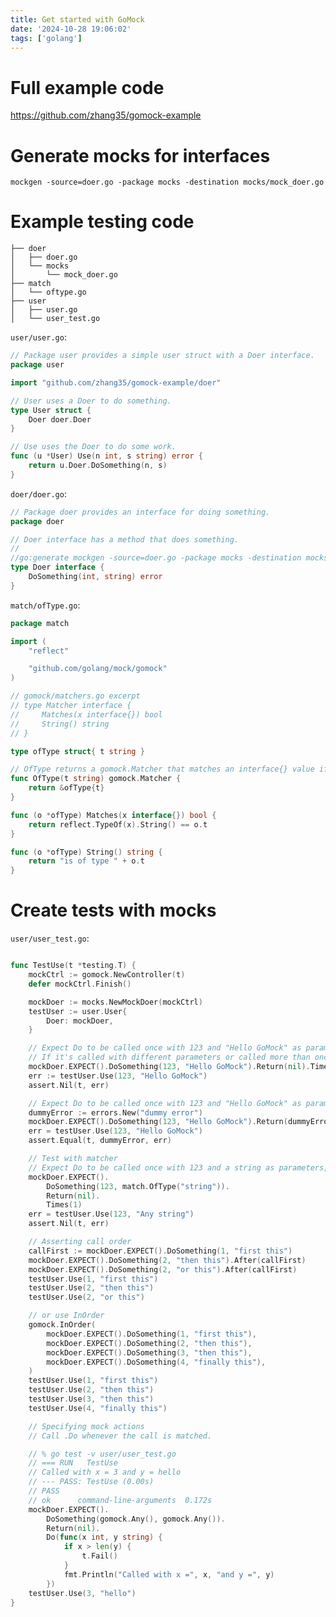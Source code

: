 ```yaml
---
title: Get started with GoMock
date: '2024-10-28 19:06:02'
tags: ['golang']
---
```


# Full example code

https://github.com/zhang35/gomock-example

# Generate mocks for interfaces

```shell
mockgen -source=doer.go -package mocks -destination mocks/mock_doer.go
```

# Example testing code

```shell
├── doer
│   ├── doer.go
│   └── mocks
│       └── mock_doer.go
├── match
│   └── oftype.go
├── user
│   ├── user.go
│   └── user_test.go
```

`user/user.go`:

```go
// Package user provides a simple user struct with a Doer interface.
package user

import "github.com/zhang35/gomock-example/doer"

// User uses a Doer to do something.
type User struct {
	Doer doer.Doer
}

// Use uses the Doer to do some work.
func (u *User) Use(n int, s string) error {
	return u.Doer.DoSomething(n, s)
}

```

`doer/doer.go`:

```go
// Package doer provides an interface for doing something.
package doer

// Doer interface has a method that does something.
//
//go:generate mockgen -source=doer.go -package mocks -destination mocks/mock_doer.go
type Doer interface {
	DoSomething(int, string) error
}

```

`match/ofType.go`:

```go
package match

import (
	"reflect"

	"github.com/golang/mock/gomock"
)

// gomock/matchers.go excerpt
// type Matcher interface {
//     Matches(x interface{}) bool
//     String() string
// }

type ofType struct{ t string }

// OfType returns a gomock.Matcher that matches an interface{} value if it is of the specified type.
func OfType(t string) gomock.Matcher {
	return &ofType{t}
}

func (o *ofType) Matches(x interface{}) bool {
	return reflect.TypeOf(x).String() == o.t
}

func (o *ofType) String() string {
	return "is of type " + o.t
}
```

# Create tests with mocks

`user/user_test.go`:

```go

func TestUse(t *testing.T) {
	mockCtrl := gomock.NewController(t)
	defer mockCtrl.Finish()

	mockDoer := mocks.NewMockDoer(mockCtrl)
	testUser := user.User{
		Doer: mockDoer,
	}

	// Expect Do to be called once with 123 and "Hello GoMock" as parameters, and return nil from the mocked call.
	// If it's called with different parameters or called more than once, the test will fail.
	mockDoer.EXPECT().DoSomething(123, "Hello GoMock").Return(nil).Times(1)
	err := testUser.Use(123, "Hello GoMock")
	assert.Nil(t, err)

	// Expect Do to be called once with 123 and "Hello GoMock" as parameters, and return dummyError from the mocked call.
	dummyError := errors.New("dummy error")
	mockDoer.EXPECT().DoSomething(123, "Hello GoMock").Return(dummyError).Times(1)
	err = testUser.Use(123, "Hello GoMock")
	assert.Equal(t, dummyError, err)

	// Test with matcher
	// Expect Do to be called once with 123 and a string as parameters, and return nil from the mocked call.
	mockDoer.EXPECT().
		DoSomething(123, match.OfType("string")).
		Return(nil).
		Times(1)
	err = testUser.Use(123, "Any string")
	assert.Nil(t, err)

	// Asserting call order
	callFirst := mockDoer.EXPECT().DoSomething(1, "first this")
	mockDoer.EXPECT().DoSomething(2, "then this").After(callFirst)
	mockDoer.EXPECT().DoSomething(2, "or this").After(callFirst)
	testUser.Use(1, "first this")
	testUser.Use(2, "then this")
	testUser.Use(2, "or this")

	// or use InOrder
	gomock.InOrder(
		mockDoer.EXPECT().DoSomething(1, "first this"),
		mockDoer.EXPECT().DoSomething(2, "then this"),
		mockDoer.EXPECT().DoSomething(3, "then this"),
		mockDoer.EXPECT().DoSomething(4, "finally this"),
	)
	testUser.Use(1, "first this")
	testUser.Use(2, "then this")
	testUser.Use(3, "then this")
	testUser.Use(4, "finally this")

	// Specifying mock actions
	// Call .Do whenever the call is matched.

	// % go test -v user/user_test.go
	// === RUN   TestUse
	// Called with x = 3 and y = hello
	// --- PASS: TestUse (0.00s)
	// PASS
	// ok      command-line-arguments  0.172s
	mockDoer.EXPECT().
		DoSomething(gomock.Any(), gomock.Any()).
		Return(nil).
		Do(func(x int, y string) {
			if x > len(y) {
				t.Fail()
			}
			fmt.Println("Called with x =", x, "and y =", y)
		})
	testUser.Use(3, "hello")
}
```
